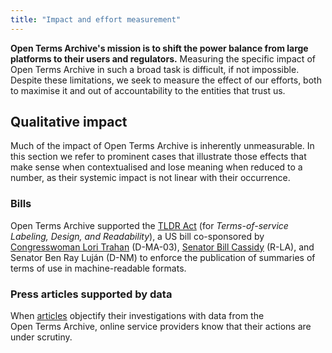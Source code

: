 ```yaml
---
title: "Impact and effort measurement"
---
```


**Open Terms Archive's mission is to shift the power balance from large platforms to their users and regulators.** Measuring the specific impact of Open Terms Archive in such a broad task is difficult, if not impossible. Despite these limitations, we seek to measure the effect of our efforts, both to maximise it and out of accountability to the entities that trust us.

## Qualitative impact

Much of the impact of Open Terms Archive is inherently unmeasurable. In this section we refer to prominent cases that illustrate those effects that make sense when contextualised and lose meaning when reduced to a number, as their systemic impact is not linear with their occurrence.

### Bills

Open Terms Archive supported the [TLDR Act](https://www.lifewire.com/the-tldr-act-could-help-you-make-sense-of-terms-of-service-agreements-5216643) (for _Terms-of-service Labeling, Design, and Readability_), a US bill co-sponsored by [Congresswoman Lori Trahan](https://trahan.house.gov/) (D-MA-03), [Senator Bill Cassidy](https://www.cassidy.senate.gov/) (R-LA), and Senator Ben Ray Luján (D-NM) to enforce the publication of summaries of terms of use in machine-readable formats.

### Press articles supported by data

When [articles](https://techcrunch.com/2021/09/06/protonmail-logged-ip-address-of-french-activist-after-order-by-swiss-authorities/) objectify their investigations with data from the Open Terms Archive, online service providers know that their actions are under scrutiny.
